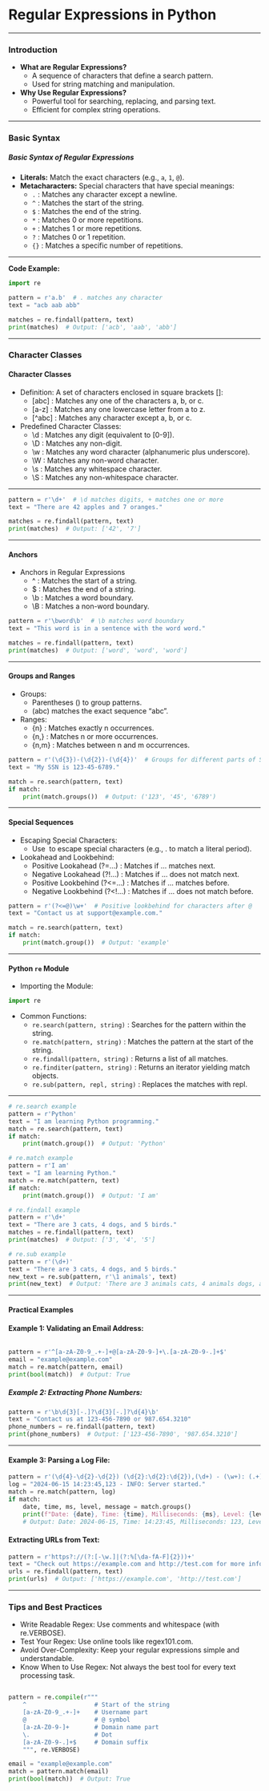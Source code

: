 # Regular Expressions in Python


------------------------------------------------------------------------

### Introduction

-   **What are Regular Expressions?**
    -   A sequence of characters that define a search pattern.
    -   Used for string matching and manipulation.
-   **Why Use Regular Expressions?**
    -   Powerful tool for searching, replacing, and parsing text.
    -   Efficient for complex string operations.

------------------------------------------------------------------------

### Basic Syntax

##### Basic Syntax of Regular Expressions

-   **Literals:** Match the exact characters (e.g., `a`, `1`, `@`).
-   **Metacharacters:** Special characters that have special meanings:
    -   `.` : Matches any character except a newline.
    -   `^` : Matches the start of the string.
    -   `$` : Matches the end of the string.
    -   `*` : Matches 0 or more repetitions.
    -   `+` : Matches 1 or more repetitions.
    -   `?` : Matches 0 or 1 repetition.
    -   `{}` : Matches a specific number of repetitions.

---

**Code Example:**

``` python
import re

pattern = r'a.b'  # . matches any character
text = "acb aab abb"

matches = re.findall(pattern, text)
print(matches)  # Output: ['acb', 'aab', 'abb']
```

------------------------------------------------------------------------

### Character Classes

#### Character Classes

-   Definition: A set of characters enclosed in square brackets \[\]:
    -   \[abc\] : Matches any one of the characters a, b, or c.
    -   \[a-z\] : Matches any one lowercase letter from a to z.
    -   \[\^abc\] : Matches any character except a, b, or c.
-   Predefined Character Classes:
    -   \\d : Matches any digit (equivalent to \[0-9\]).
    -   \\D : Matches any non-digit.
    -   \\w : Matches any word character (alphanumeric plus underscore).
    -   \\W : Matches any non-word character.
    -   \\s : Matches any whitespace character.
    -   \\S : Matches any non-whitespace character.

------------------------------------------------------------------------

``` python
pattern = r'\d+'  # \d matches digits, + matches one or more
text = "There are 42 apples and 7 oranges."

matches = re.findall(pattern, text)
print(matches)  # Output: ['42', '7']

```

---

#### Anchors
* Anchors in Regular Expressions
    - ^ : Matches the start of a string.
    - $ : Matches the end of a string.
    - \\b : Matches a word boundary.
    - \\B : Matches a non-word boundary.

``` python
pattern = r'\bword\b'  # \b matches word boundary
text = "This word is in a sentence with the word word."

matches = re.findall(pattern, text)
print(matches)  # Output: ['word', 'word', 'word']

```

---

#### Groups and Ranges

* Groups:
    - Parentheses () to group patterns.
    - (abc) matches the exact sequence "abc".
* Ranges:
    - {n} : Matches exactly n occurrences.
    - {n,} : Matches n or more occurrences.
    - {n,m} : Matches between n and m occurrences.

``` python 
pattern = r'(\d{3})-(\d{2})-(\d{4})'  # Groups for different parts of SSN
text = "My SSN is 123-45-6789."

match = re.search(pattern, text)
if match:
    print(match.groups())  # Output: ('123', '45', '6789')
```

---

####  Special Sequences

* Escaping Special Characters:
    - Use \ to escape special characters (e.g., \. to match a literal period).
* Lookahead and Lookbehind:
    - Positive Lookahead (?=...) : Matches if ... matches next.
    - Negative Lookahead (?!...) : Matches if ... does not match next.
    - Positive Lookbehind (?<=...) : Matches if ... matches before.
    - Negative Lookbehind (?<!...) : Matches if ... does not match before.

``` python
pattern = r'(?<=@)\w+'  # Positive lookbehind for characters after @
text = "Contact us at support@example.com."

match = re.search(pattern, text)
if match:
    print(match.group())  # Output: 'example'

```

---

#### Python `re` Module

* Importing the Module:

``` python
import re
```

* Common Functions:
    - `re.search(pattern, string)` : Searches for the pattern within the string.
    - `re.match(pattern, string)` : Matches the pattern at the start of the string.
    - `re.findall(pattern, string)` : Returns a list of all matches.
    - `re.finditer(pattern, string)` : Returns an iterator yielding match objects.
    - `re.sub(pattern, repl, string)` : Replaces the matches with repl.

---

``` python
# re.search example
pattern = r'Python'
text = "I am learning Python programming."
match = re.search(pattern, text)
if match:
    print(match.group())  # Output: 'Python'

# re.match example
pattern = r'I am'
text = "I am learning Python."
match = re.match(pattern, text)
if match:
    print(match.group())  # Output: 'I am'

# re.findall example
pattern = r'\d+'
text = "There are 3 cats, 4 dogs, and 5 birds."
matches = re.findall(pattern, text)
print(matches)  # Output: ['3', '4', '5']

# re.sub example
pattern = r'(\d+)'
text = "There are 3 cats, 4 dogs, and 5 birds."
new_text = re.sub(pattern, r'\1 animals', text)
print(new_text)  # Output: 'There are 3 animals cats, 4 animals dogs, and 5 animals birds.'

```

---

#### Practical Examples

#### Example 1: Validating an Email Address:

``` python

pattern = r'^[a-zA-Z0-9_.+-]+@[a-zA-Z0-9-]+\.[a-zA-Z0-9-.]+$'
email = "example@example.com"
match = re.match(pattern, email)
print(bool(match))  # Output: True

```

##### Example 2: Extracting Phone Numbers:

``` python
pattern = r'\b\d{3}[-.]?\d{3}[-.]?\d{4}\b'
text = "Contact us at 123-456-7890 or 987.654.3210"
phone_numbers = re.findall(pattern, text)
print(phone_numbers)  # Output: ['123-456-7890', '987.654.3210']

```

---

#### Example 3: Parsing a Log File:

``` python
pattern = r'(\d{4}-\d{2}-\d{2}) (\d{2}:\d{2}:\d{2}),(\d+) - (\w+): (.+)'
log = "2024-06-15 14:23:45,123 - INFO: Server started."
match = re.match(pattern, log)
if match:
    date, time, ms, level, message = match.groups()
    print(f"Date: {date}, Time: {time}, Milliseconds: {ms}, Level: {level}, Message: {message}")
    # Output: Date: 2024-06-15, Time: 14:23:45, Milliseconds: 123, Level: INFO, Message: Server started.
```


#### Extracting URLs from Text:

``` python
pattern = r'https?://(?:[-\w.]|(?:%[\da-fA-F]{2}))+'
text = "Check out https://example.com and http://test.com for more info."
urls = re.findall(pattern, text)
print(urls)  # Output: ['https://example.com', 'http://test.com']

```

---

### Tips and Best Practices

* Write Readable Regex: Use comments and whitespace (with re.VERBOSE).
* Test Your Regex: Use online tools like regex101.com.
* Avoid Over-Complexity: Keep your regular expressions simple and understandable.
* Know When to Use Regex: Not always the best tool for every text processing task.

``` python

pattern = re.compile(r"""
    ^                   # Start of the string
    [a-zA-Z0-9_.+-]+    # Username part
    @                   # @ symbol
    [a-zA-Z0-9-]+       # Domain name part
    \.                  # Dot
    [a-zA-Z0-9-.]+$     # Domain suffix
    """, re.VERBOSE)

email = "example@example.com"
match = pattern.match(email)
print(bool(match))  # Output: True

```

